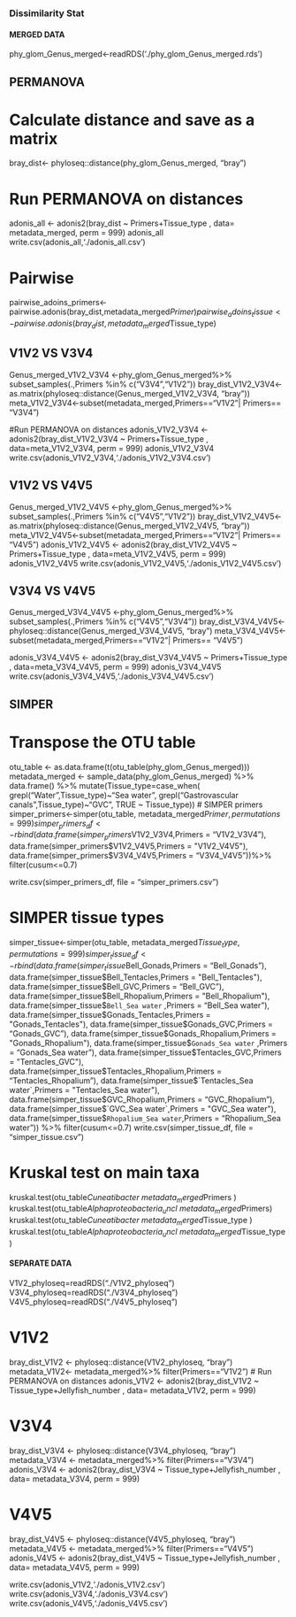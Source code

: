 ##########################
### Dissimilarity Stat ###
##########################

#### MERGED DATA #### 
phy_glom_Genus_merged<-readRDS('./phy_glom_Genus_merged.rds')

## PERMANOVA ##
# Calculate distance and save as a matrix
bray_dist<- phyloseq::distance(phy_glom_Genus_merged, "bray")

# Run PERMANOVA on distances
adonis_all <- adonis2(bray_dist ~ Primers+Tissue_type , data= metadata_merged, perm = 999)
adonis_all
write.csv(adonis_all,'./adonis_all.csv')

# Pairwise
pairwise_adoins_primers<-pairwise.adonis(bray_dist,metadata_merged$Primer)
pairwise_adoins_tissue<-pairwise.adonis(bray_dist,metadata_merged$Tissue_type)

## V1V2 VS V3V4 ##
Genus_merged_V1V2_V3V4 <-phy_glom_Genus_merged%>%
                          subset_samples(.,Primers %in% c("V3V4","V1V2"))
bray_dist_V1V2_V3V4<- as.matrix(phyloseq::distance(Genus_merged_V1V2_V3V4, "bray"))
meta_V1V2_V3V4<-subset(metadata_merged,Primers=="V1V2"| Primers== "V3V4")

#Run PERMANOVA on distances
adonis_V1V2_V3V4 <- adonis2(bray_dist_V1V2_V3V4 ~ Primers+Tissue_type , data=meta_V1V2_V3V4, perm = 999)
adonis_V1V2_V3V4
write.csv(adonis_V1V2_V3V4,'./adonis_V1V2_V3V4.csv')

## V1V2 VS V4V5 ##
Genus_merged_V1V2_V4V5 <-phy_glom_Genus_merged%>%
                          subset_samples(.,Primers %in% c("V4V5","V1V2"))
bray_dist_V1V2_V4V5<- as.matrix(phyloseq::distance(Genus_merged_V1V2_V4V5, "bray"))
meta_V1V2_V4V5<-subset(metadata_merged,Primers=="V1V2"| Primers== "V4V5")
adonis_V1V2_V4V5 <- adonis2(bray_dist_V1V2_V4V5 ~ Primers+Tissue_type , data=meta_V1V2_V4V5, perm = 999)
adonis_V1V2_V4V5
write.csv(adonis_V1V2_V4V5,'./adonis_V1V2_V4V5.csv')

## V3V4 VS V4V5 ##
Genus_merged_V3V4_V4V5 <-phy_glom_Genus_merged%>%
                          subset_samples(.,Primers %in% c("V4V5","V3V4"))
bray_dist_V3V4_V4V5<- phyloseq::distance(Genus_merged_V3V4_V4V5, "bray")
meta_V3V4_V4V5<-subset(metadata_merged,Primers=="V1V2"| Primers== "V4V5")

adonis_V3V4_V4V5 <- adonis2(bray_dist_V3V4_V4V5 ~ Primers+Tissue_type , data=meta_V3V4_V4V5, perm = 999)
adonis_V3V4_V4V5
write.csv(adonis_V3V4_V4V5,'./adonis_V3V4_V4V5.csv')

## SIMPER ##
# Transpose the OTU table
otu_table <- as.data.frame(t(otu_table(phy_glom_Genus_merged)))
 metadata_merged <- sample_data(phy_glom_Genus_merged) %>%
    data.frame() %>%
    mutate(Tissue_type=case_when(
                               grepl("Water",Tissue_type)~"Sea water",
                               grepl("Gastrovascular canals",Tissue_type)~"GVC", 
                   TRUE ~ Tissue_type))
# SIMPER primers  
simper_primers<-simper(otu_table, metadata_merged$Primer,permutations=999)
simper_primers_df <- rbind(
  data.frame(simper_primers$V1V2_V3V4,Primers = "V1V2_V3V4"),
  data.frame(simper_primers$V1V2_V4V5,Primers = "V1V2_V4V5"),
  data.frame(simper_primers$V3V4_V4V5,Primers = "V3V4_V4V5"))%>%
  filter(cusum<=0.7)

write.csv(simper_primers_df, file = "simper_primers.csv")

# SIMPER tissue types
simper_tissue<-simper(otu_table, metadata_merged$Tissue_type,permutations=999)
simper_tissue_df <- rbind(
  data.frame(simper_tissue$Bell_Gonads,Primers = "Bell_Gonads"),
  data.frame(simper_tissue$Bell_Tentacles,Primers = "Bell_Tentacles"),
  data.frame(simper_tissue$Bell_GVC,Primers = "Bell_GVC"),
  data.frame(simper_tissue$Bell_Rhopalium,Primers = "Bell_Rhopalium"),
  data.frame(simper_tissue$`Bell_Sea water` ,Primers = "Bell_Sea water"),
  data.frame(simper_tissue$Gonads_Tentacles,Primers = "Gonads_Tentacles"),
  data.frame(simper_tissue$Gonads_GVC,Primers = "Gonads_GVC"),
  data.frame(simper_tissue$Gonads_Rhopalium,Primers = "Gonads_Rhopalium"),
  data.frame(simper_tissue$`Gonads_Sea water` ,Primers = "Gonads_Sea water"),
  data.frame(simper_tissue$Tentacles_GVC,Primers = "Tentacles_GVC"),
  data.frame(simper_tissue$Tentacles_Rhopalium,Primers = "Tentacles_Rhopalium"),
  data.frame(simper_tissue$`Tentacles_Sea water`,Primers = "Tentacles_Sea water"),
  data.frame(simper_tissue$GVC_Rhopalium,Primers = "GVC_Rhopalium"),
  data.frame(simper_tissue$`GVC_Sea water`,Primers = "GVC_Sea water"),
  data.frame(simper_tissue$`Rhopalium_Sea water`,Primers = "Rhopalium_Sea water")) %>%
  filter(cusum<=0.7)
write.csv(simper_tissue_df, file = "simper_tissue.csv")

# Kruskal test on main taxa
kruskal.test(otu_table$Cuneatibacter~ metadata_merged$Primers )
kruskal.test(otu_table$Alphaproteobacteria_uncl  ~ metadata_merged$Primers)
kruskal.test(otu_table$Cuneatibacter~ metadata_merged$Tissue_type )
kruskal.test(otu_table$Alphaproteobacteria_uncl  ~ metadata_merged$Tissue_type)

#### SEPARATE DATA #### 
V1V2_phyloseq=readRDS("./V1V2_phyloseq")
V3V4_phyloseq=readRDS("./V3V4_phyloseq")
V4V5_phyloseq=readRDS("./V4V5_phyloseq")

# V1V2
bray_dist_V1V2 <- phyloseq::distance(V1V2_phyloseq, "bray")
metadata_V1V2<- metadata_merged%>%
                  filter(Primers=="V1V2")
# Run PERMANOVA on distances
adonis_V1V2 <- adonis2(bray_dist_V1V2 ~ Tissue_type+Jellyfish_number , data= metadata_V1V2, perm = 999)

# V3V4
bray_dist_V3V4 <- phyloseq::distance(V3V4_phyloseq, "bray")
metadata_V3V4 <- metadata_merged%>%
                  filter(Primers=="V3V4")
adonis_V3V4 <- adonis2(bray_dist_V3V4 ~ Tissue_type+Jellyfish_number , data= metadata_V3V4, perm = 999)

# V4V5
bray_dist_V4V5 <- phyloseq::distance(V4V5_phyloseq, "bray")
metadata_V4V5 <- metadata_merged%>%
                  filter(Primers=="V4V5")
adonis_V4V5 <- adonis2(bray_dist_V4V5 ~ Tissue_type+Jellyfish_number , data= metadata_V4V5, perm = 999)

write.csv(adonis_V1V2,'./adonis_V1V2.csv')
write.csv(adonis_V3V4,'./adonis_V3V4.csv')
write.csv(adonis_V4V5,'./adonis_V4V5.csv')
